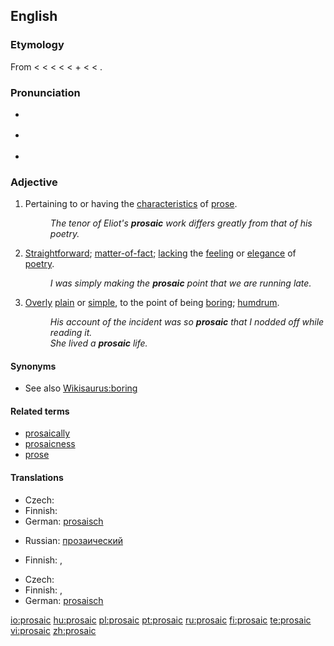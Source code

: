 ==English==

===Etymology===
From {{etyl|fr|en}} {{term|prosaïque|lang=fr}} < {{ML.|en}} {{term|prosaicus||in prose|lang=la}} < {{etyl|la|en}} {{term|prosa||prose|lang=la}} < {{term|prorsus||straightforward, in prose|lang=la}} < {{OL.}} {{term|provorsus||straight ahead|lang=la}} < {{term|pro-||forward|lang=la}} + {{term|vorsus||turned|lang=la}} < {{term|verto|vertō|to turn|lang=la}} < {{proto|Indo-European|wer-|to turn, to bend|lang=en}}.

===Pronunciation===
* {{a|UK}} {{IPA|/pɹəʊˈzeɪ.ɪk/}}
* {{a|US}} {{IPA|/pɹoʊˈzeɪ.ɪk/}}
* {{audio|en-us-prosaic.ogg|Audio (US)}}

===Adjective===
{{en-adj}}

# Pertaining to or having the [[characteristic]]s of [[prose]].
#: ''The tenor of Eliot's '''prosaic''' work differs greatly from that of his poetry.''
# {{context|of writing or speaking}} [[straightforward|Straightforward]]; [[matter-of-fact]]; [[lacking]] the [[feeling]] or [[elegance]] of [[poetry]].
#: ''I was simply making the '''prosaic''' point that we are running late.''
# {{context|usually of writing or speaking but also [[figurative]]}} [[overly|Overly]] [[plain]] or [[simple]], to the point of being [[boring]]; [[humdrum]].
#: ''His account of the incident was so '''prosaic''' that I nodded off while reading it.''
#: ''She lived a '''prosaic''' life.''

====Synonyms====
* See also [[Wikisaurus:boring]]

====Related terms====
* [[prosaically]]
* [[prosaicness]]
* [[prose]]

====Translations====
{{trans-top|pertaining to or having the characteristics of prose}}
* Czech: {{t|cs|prozaický}}
* Finnish: {{t|fi|proosallinen}}
* German: [[prosaisch]]
{{trans-mid}}
* Russian: [[прозаический]]
{{trans-bottom}}

{{trans-top|straightforward; matter-of-fact; lacking the feeling or elegance of poetry}}
* Finnish: {{t|fi|proosallinen}},  {{t|fi|arkipäiväinen}}
{{trans-mid}}
{{trans-bottom}}

{{trans-top|overly plain or simple, to the point of being boring; humdrum}}
* Czech: {{t|cs|všední}}
* Finnish: {{t|fi|proosallinen}},  {{t|fi|arkipäiväinen}}
* German: [[prosaisch]]
{{trans-mid}}
{{trans-bottom}}

[[io:prosaic]]
[[hu:prosaic]]
[[pl:prosaic]]
[[pt:prosaic]]
[[ru:prosaic]]
[[fi:prosaic]]
[[te:prosaic]]
[[vi:prosaic]]
[[zh:prosaic]]